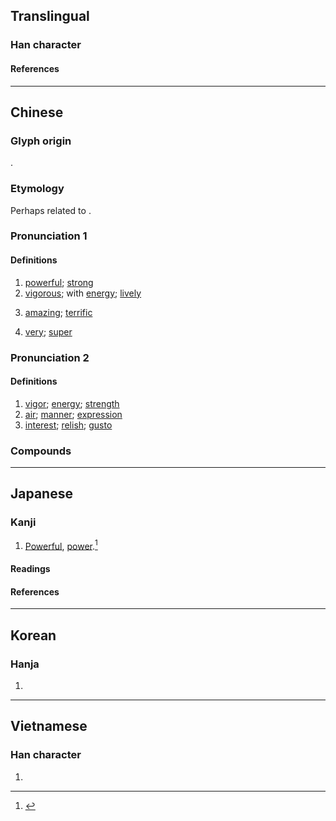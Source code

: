 {{also|劲}}
{{character info}}
==Translingual==

===Han character===
{{Han char|rn=19|rad=力|as=07|sn=9|four=14127|canj=MMKS|ids=⿰巠力}}

====References====
{{Han ref|kx=0147.250|dkj=02349|dj=0332.060|hdz=10371.040|uh=52C1}}

----

==Chinese==
{{zh-forms|s=劲}}

===Glyph origin===
{{Han etym}}
{{Han compound|巠|力|ls=psc|c1=p|c2=s|t2=strength}}.

===Etymology===
Perhaps related to {{och-l|強|strong}}.

===Pronunciation 1===
{{zh-pron
|m=jìng
|m-s=
|c=ging6,ging3
|c_note=ging6 - more common, especially when meaning “amazing; terrific; super”
|c-t=
|g=
|h=pfs=kin
|j=
|md=gêng
|mn=kèng
|mn-t=gên3
|w=2jin
|x=
|mc=y
|oc=y
|cat=a,n,c:adv
}}

====Definitions====
{{zh-hanzi}}

# [[powerful]]; [[strong]]
# [[vigorous]]; with [[energy]]; [[lively]]
# {{lb|zh|Cantonese}} [[amazing]]; [[terrific]]
#: {{zh-x|好 勁{ging6}|amazing|C}}
# {{lb|zh|Cantonese}} [[very]]; [[super]]
#: {{zh-x|勁{ging6} 似|'''closely''' resembling|C}}
#: {{zh-x|勁{ging6} 煩|'''super''' annoying|C}}

===Pronunciation 2===
{{zh-pron
|m=勁,er=y,2er=y
|m-s=
|c=ging3,ging6
|c-t=
|g=
|h=pfs=kin
|j=
|md=géng
|mn=kèng
|mn-t=gên3
|w=2jin
|x=
|mc=y
|oc=y
|cat=a,n,c:adv
}}

====Definitions====
{{zh-hanzi}}

# [[vigor]]; [[energy]]; [[strength]] {{zh-mw|m:股}}
# [[air]]; [[manner]]; [[expression]] {{zh-mw|m:股}}
# [[interest]]; [[relish]]; [[gusto]]

===Compounds===
{{zh-der|勁力|勁吹|勁頭|勁頭兒|勁射|勁拔|勁敵|勁旅|勁氣|勁烈|勁秀|勁草|勁道|勁風|內勁|別勁|勁士|口勁|勁捷|強勁|一個勁兒|勁秋|勁兵|來勁|勁弩|忖著勁兒|一股勁兒|後勁|勁骨豐肌|差勁|勁翮|不對勁|加把勁|幹勁|努勁兒|帶勁|動勁|巧勁兒|吃勁|傻勁|使勁|不得勁|勁節|夠勁|傻勁兒|下死勁|得勁|堅勁|下勁|上勁|卯勁|勁道十足|加勁|剛勁|冷勁|對勁|橫勁|攢勁|洩勁|用勁|果勁|標勁兒|扭勁|殊功勁節|清風勁節|有勁|提不起勁|犯牛勁|直節勁氣|碰勁|磨勁兒|疾風勁草|猛勁|猛個勁|牛勁|沒勁|烹勁兒|洋勁|繃勁兒|較勁兒|衝勁|較勁|費勁|腳勁|豁勁|醋勁|蒼勁|鬆勁|鬧騰勁兒|鬥勁|雄勁|高風勁節|遒勁|逞著勁兒|起勁|賣死勁|賣勁|襠勁|虎勁|發勁|獨勁}}

{{zh-cat|Elementary}}

----

==Japanese==

===Kanji===
{{ja-kanji|grade=|rs=力07}}

# [[powerful|Powerful]], [[power]].<ref name="gakken">{{cite-book|year=2002|author=Akiyasu Tōdō [''et al.'']|title=漢字源|ISBN=978-4053008893|passage=勁 劤}}</ref>

====Readings====
{{ja-readings
|goon=きょう
|kanon=けい
|kun=つよ-い
}}

====References====
<references/>

----

==Korean==

===Hanja===
{{ko-hanja|경}}

# {{rfdef|ko|sort=力07}}

----

==Vietnamese==

===Han character===
{{vi-readings|reading=[[kính]], [[cứng]], [[cánh]], [[kình]]|rs=力07}}

# {{rfdef|vi|sort=力07}}